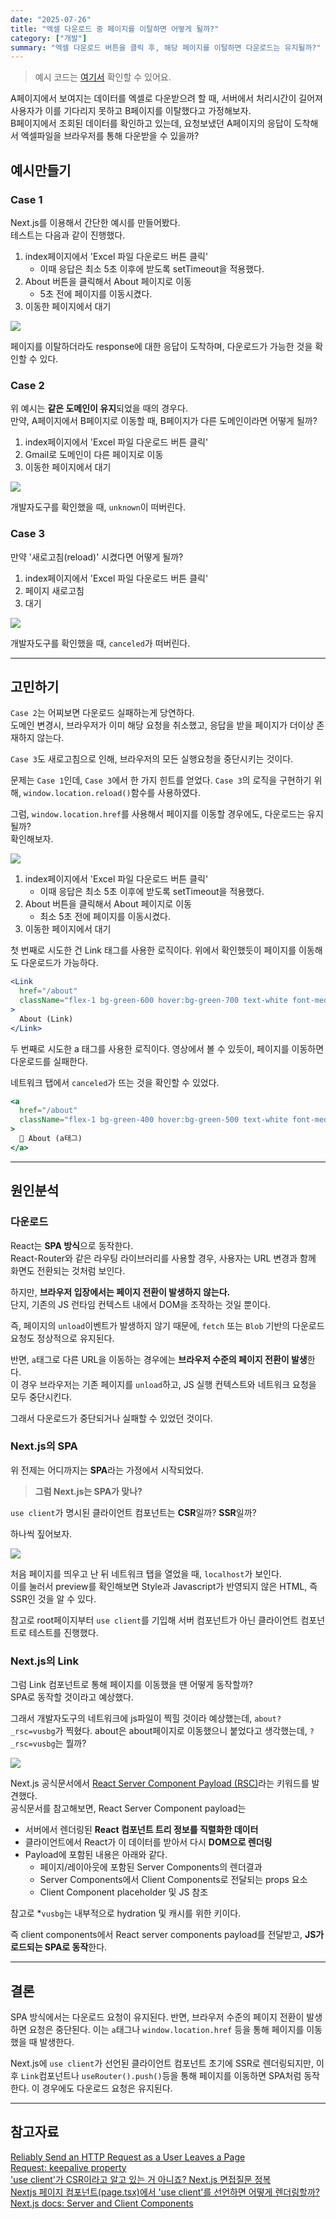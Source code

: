 ```yaml
---
date: "2025-07-26"
title: "엑셀 다운로드 중 페이지를 이탈하면 어떻게 될까?"
category: ["개발"]
summary: "엑셀 다운로드 버튼을 클릭 후, 해당 페이지를 이탈하면 다운로드는 유지될까?"
---
```


> 예시 코드는 [여기서](https://github.com/Geuni620/download-excel-test) 확인할 수 있어요.

A페이지에서 보여지는 데이터를 엑셀로 다운받으려 할 때, 서버에서 처리시간이 길어져 사용자가 이를 기다리지 못하고 B페이지를 이탈했다고 가정해보자.  
B페이지에서 조회된 데이터를 확인하고 있는데, 요청보냈던 A페이지의 응답이 도착해서 엑셀파일을 브라우저를 통해 다운받을 수 있을까?

## 예시만들기

### Case 1

Next.js를 이용해서 간단한 예시를 만들어봤다.  
테스트는 다음과 같이 진행했다.

1. index페이지에서 'Excel 파일 다운로드 버튼 클릭'
   - 이때 응답은 최소 5초 이후에 받도록 setTimeout을 적용했다.
2. About 버튼을 클릭해서 About 페이지로 이동
   - 5초 전에 페이지를 이동시켰다.
3. 이동한 페이지에서 대기

![](./download.gif)

페이지를 이탈하더라도 response에 대한 응답이 도착하며, 다운로드가 가능한 것을 확인할 수 있다.

### Case 2

위 예시는 **같은 도메인이 유지**되었을 때의 경우다.  
만약, A페이지에서 B페이지로 이동할 때, B페이지가 다른 도메인이라면 어떻게 될까?

1. index페이지에서 'Excel 파일 다운로드 버튼 클릭'
2. Gmail로 도메인이 다른 페이지로 이동
3. 이동한 페이지에서 대기

![](./unknown.png)

개발자도구를 확인했을 때, `unknown`이 떠버린다.

### Case 3

만약 '새로고침(reload)' 시켰다면 어떻게 될까?

1. index페이지에서 'Excel 파일 다운로드 버튼 클릭'
2. 페이지 새로고침
3. 대기

![](./canceled.png)

개발자도구를 확인했을 때, `canceled`가 떠버린다.

---

## 고민하기

`Case 2`는 어찌보면 다운로드 실패하는게 당연하다.  
도메인 변경시, 브라우저가 이미 해당 요청을 취소했고, 응답을 받을 페이지가 더이상 존재하지 않는다.

`Case 3`도 새로고침으로 인해, 브라우저의 모든 실행요청을 중단시키는 것이다.

문제는 `Case 1`인데, `Case 3`에서 한 가지 힌트를 얻었다.
`Case 3`의 로직을 구현하기 위해, `window.location.reload()`함수를 사용하였다.

그럼, `window.location.href`를 사용해서 페이지를 이동할 경우에도, 다운로드는 유지될까?  
확인해보자.

![](./link-a.gif)

1. index페이지에서 'Excel 파일 다운로드 버튼 클릭'
   - 이때 응답은 최소 5초 이후에 받도록 setTimeout을 적용했다.
2. About 버튼을 클릭해서 About 페이지로 이동
   - 최소 5초 전에 페이지를 이동시켰다.
3. 이동한 페이지에서 대기

첫 번째로 시도한 건 Link 태그를 사용한 로직이다. 위에서 확인했듯이 페이지를 이동해도 다운로드가 가능하다.

```jsx
<Link
  href="/about"
  className="flex-1 bg-green-600 hover:bg-green-700 text-white font-medium py-2 px-3 rounded text-center text-sm transition-colors duration-200"
>
  About (Link)
</Link>
```

두 번째로 시도한 a 태그를 사용한 로직이다. 영상에서 볼 수 있듯이, 페이지를 이동하면 다운로드를 실패한다.

네트워크 탭에서 `canceled`가 뜨는 것을 확인할 수 있었다.

```jsx
<a
  href="/about"
  className="flex-1 bg-green-400 hover:bg-green-500 text-white font-medium py-2 px-3 rounded text-center text-xs transition-colors duration-200"
>
  🔗 About (a태그)
</a>
```

---

## 원인분석

### 다운로드

React는 **SPA 방식**으로 동작한다.  
React-Router와 같은 라우팅 라이브러리를 사용할 경우, 사용자는 URL 변경과 함께 화면도 전환되는 것처럼 보인다.

하지만, **브라우저 입장에서는 페이지 전환이 발생하지 않는다.**  
단지, 기존의 JS 런타임 컨텍스트 내에서 DOM을 조작하는 것일 뿐이다.

즉, 페이지의 `unload`이벤트가 발생하지 않기 때문에, `fetch` 또는 `Blob` 기반의 다운로드 요청도 정상적으로 유지된다.

반면, `a`태그로 다른 URL을 이동하는 경우에는 **브라우저 수준의 페이지 전환이 발생**한다.  
이 경우 브라우저는 기존 페이지를 `unload`하고, JS 실행 컨텍스트와 네트워크 요청을 모두 중단시킨다.

그래서 다운로드가 중단되거나 실패할 수 있었던 것이다.

### Next.js의 SPA

위 전제는 어디까지는 **SPA**라는 가정에서 시작되었다.

> **그럼 Next.js는 SPA가 맞나?**

`use client`가 명시된 클라이언트 컴포넌트는 **CSR**일까? **SSR**일까?

하나씩 짚어보자.

![](./ssr.png)

처음 페이지를 띄우고 난 뒤 네트워크 탭을 열었을 때, `localhost`가 보인다.  
이를 눌러서 preview를 확인해보면 Style과 Javascript가 반영되지 않은 HTML, 즉 SSR인 것을 알 수 있다.

참고로 root페이지부터 `use client`를 기입해 서버 컴포넌트가 아닌 클라이언트 컴포넌트로 테스트를 진행했다.

### Next.js의 Link

그럼 Link 컴포넌트로 통해 페이지를 이동했을 땐 어떻게 동작할까?  
SPA로 동작할 것이라고 예상했다.

그래서 개발자도구의 네트워크에 js파일이 찍힐 것이라 예상했는데, `about?_rsc=vusbg`가 찍혔다. about은 about페이지로 이동했으니 붙었다고 생각했는데, `?_rsc=vusbg`는 뭘까?

![](./rsc-payload.png)

Next.js 공식문서에서 [React Server Component Payload (RSC)](https://nextjs.org/docs/app/getting-started/server-and-client-components?utm_source=chatgpt.com#how-do-server-and-client-components-work-in-nextjs)라는 키워드를 발견했다.  
공식문서를 참고해보면, React Server Component payload는

- 서버에서 렌더링된 **React 컴포넌트 트리 정보를 직렬화한 데이터**
- 클라이언트에서 React가 이 데이터를 받아서 다시 **DOM으로 렌더링**
- Payload에 포함된 내용은 아래와 같다.
  - 페이지/레이아웃에 포함된 Server Components의 렌더결과
  - Server Components에서 Client Components로 전달되는 props 요소
  - Client Component placeholder 및 JS 참조

참고로 \*`vusbg`는 내부적으로 hydration 및 캐시를 위한 키이다.

즉 client components에서 React server components payload를 전달받고, **JS가 로드되는 SPA로 동작**한다.

---

## 결론

SPA 방식에서는 다운로드 요청이 유지된다. 반면, 브라우저 수준의 페이지 전환이 발생하면 요청은 중단된다. 이는 `a`태그나 `window.location.href` 등을 통해 페이지를 이동했을 때 발생한다.

Next.js에 `use client`가 선언된 클라이언트 컴포넌트 초기에 SSR로 렌더링되지만, 이후 `Link`컴포넌트나 `useRouter().push()`등을 통해 페이지를 이동하면 SPA처럼 동작한다. 이 경우에도 다운로드 요청은 유지된다.

---

## 참고자료

[Reliably Send an HTTP Request as a User Leaves a Page](https://css-tricks.com/send-an-http-request-on-page-exit/)  
[Request: keepalive property](https://developer.mozilla.org/en-US/docs/Web/API/Request/keepalive)  
['use client'가 CSR이라고 알고 있는 거 아니죠? Next.js 면접질문 정복](https://velog.io/@k-svelte-master/nextjs-rsc-csr-ssr)  
[Nextjs 페이지 컴포넌트(page.tsx)에서 'use client'를 선언하면 어떻게 렌더링할까?](https://youtu.be/9wiLf2t0Goc?si=KMs8wjRyGiQ2ochA)  
[Next.js docs: Server and Client Components](https://nextjs.org/docs/app/getting-started/server-and-client-components)
